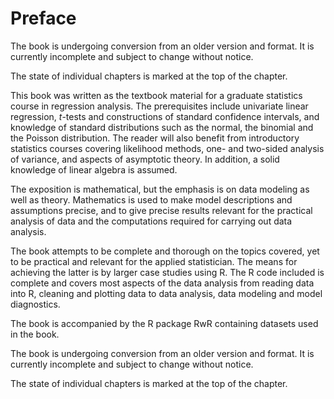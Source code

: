 # Preface {.unnumbered}

::: {.callout-important}
The book is undergoing conversion from an older version and format.
It is currently incomplete and subject to change without notice.

The state of individual chapters is marked at the top of the chapter.
:::

This book was written as the textbook material for a graduate statistics course
in regression analysis. The prerequisites include univariate linear regression,
$t$-tests and constructions of standard confidence intervals, and knowledge of
standard distributions such as the normal, the binomial and the Poisson
distribution. The reader will also benefit from introductory statistics courses
covering likelihood methods, one- and two-sided analysis of variance, and
aspects of asymptotic theory. In addition, a solid knowledge of linear algebra
is assumed.

The exposition is mathematical, but the emphasis is on data modeling as well as
theory. Mathematics is used to make model descriptions and assumptions precise,
and to give precise results relevant for the practical analysis of data and the
computations required for carrying out data analysis.

The book attempts to be complete and thorough on the topics covered, yet to be
practical and relevant for the applied statistician. The means for achieving the
latter is by larger case studies using R. The R code included is complete and
covers most aspects of the data analysis from reading data into R, cleaning and
plotting data to data analysis, data modeling and model diagnostics.

The book is accompanied by the R package RwR containing datasets used in the book.

::: {.callout-important}
The book is undergoing conversion from an older version and format.
It is currently incomplete and subject to change without notice.

The state of individual chapters is marked at the top of the chapter.
:::
